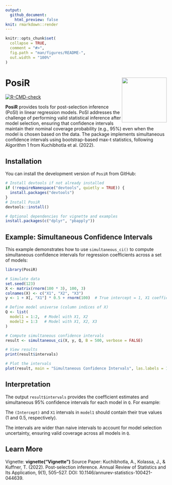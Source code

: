 ```yaml
---
output: 
  github_document:
    html_preview: false
knit: rmarkdown::render
---
```


<!-- README.md is generated from README.Rmd. Please edit that file -->

```r
knitr::opts_chunk$set(
  collapse = TRUE,
  comment = "#>",
  fig.path = "man/figures/README-",
  out.width = "100%"
)
```

# PosiR <img src="man/figures/logo.png" align="right" height="140"/>

[![R-CMD-check](https://github.com/Chukyhenry/PosiR/actions/workflows/R-CMD-check.yaml/badge.svg)](https://github.com/Chukyhenry/PosiR/actions)

**PosiR** provides tools for post-selection inference (PoSI) in linear regression models. PoSI addresses the challenge of performing valid statistical inference after model selection, ensuring that confidence intervals maintain their nominal coverage probability (e.g., 95%) even when the model is chosen based on the data. The package implements simultaneous confidence intervals using bootstrap-based max-t statistics, following Algorithm 1 from Kuchibhotla et al. (2022).

## Installation
You can install the development version of `PosiR` from GitHub:
```r
# Install devtools if not already installed
if (!requireNamespace("devtools", quietly = TRUE)) {
  install.packages("devtools")
}
# Install PosiR
devtools::install()

# Optional dependencies for vignette and examples
install.packages(c("dplyr", "pbapply"))
```

## Example: Simultaneous Confidence Intervals

This example demonstrates how to use `simultaneous_ci()` to compute simultaneous confidence intervals for regression coefficients across a set of models:

```r
library(PosiR)

# Simulate data
set.seed(123)
X <- matrix(rnorm(100 * 3), 100, 3)
colnames(X) <- c("X1", "X2", "X3")
y <- 1 + X[, "X1"] * 0.5 + rnorm(100)  # True intercept = 1, X1 coefficient = 0.5

# Define model universe (column indices of X)
Q <- list(
  model1 = 1:2,  # Model with X1, X2
  model2 = 1:3   # Model with X1, X2, X3
)

# Compute simultaneous confidence intervals
result <- simultaneous_ci(X, y, Q, B = 500, verbose = FALSE)

# View results
print(result$intervals)

# Plot the intervals
plot(result, main = "Simultaneous Confidence Intervals", las.labels = 1)

```
## Interpretation

The output `result$intervals` provides the coefficient estimates and simultaneous 95% confidence intervals for each model in `Q`. For example:

The `(Intercept)` and `X1` intervals in `model1` should contain their true values (1 and 0.5, respectively).

The intervals are wider than naive intervals to account for model selection uncertainty, ensuring valid coverage across all models in `Q`.

## Learn More
Vignette: **vignette("Vignette")**
Source Paper: Kuchibhotla, A., Kolassa, J., & Kuffner, T. (2022). Post-selection inference. Annual Review of Statistics and Its Application, 9(1), 505–527. DOI: 10.1146/annurev-statistics-100421-044639.
